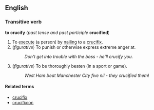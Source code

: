 ==English==
===Transitive verb===
'''to crucify''' (''past tense and past participle'' '''crucified''')

#To [[execute]] (a person) by [[nail]]ing to a [[crucifix]].
#(''figurative'') To punish or otherwise express extreme anger at.
#:''Don't get into trouble with the boss - he'll crucify you.''
#(''figurative'') To be thoroughly beaten (in a sport or game).
#:''West Ham beat Manchester City five nil - they crucified them!''

====Related terms====
*[[crucifix]]
*[[crucifixion]]